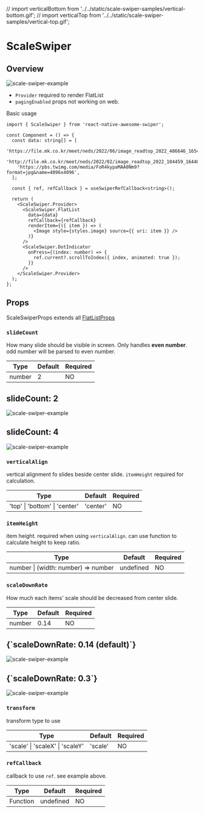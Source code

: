 // import verticalBottom from '../../static/scale-swiper-samples/vertical-bottom.gif';
// import verticalTop from '../../static/scale-swiper-samples/vertical-top.gif';

# ScaleSwiper

## Overview

<div className="sample-gif">
  <img src={gif} className="sample-gif-img" alt="scale-swiper-example" />
</div>

- `Provider` required to render FlatList
- `pagingEnabled` props not working on web.

Basic usage

```tsx title="ScaleSwiper.tsx"
import { ScaleSwiper } from 'react-native-awesome-swiper';

const Component = () => {
  const data: string[] = [
    'https://file.mk.co.kr/meet/neds/2022/06/image_readtop_2022_486646_16541333805062545.jpg',
    'http://file.mk.co.kr/meet/neds/2022/02/image_readtop_2022_104459_16440258224937758.jpg',
    'https://pbs.twimg.com/media/FoR4kypaMAA0Nm9?format=jpg&name=4096x4096',
  ];

  const { ref, refCallback } = useSwiperRefCallback<string>();

  return (
    <ScaleSwiper.Provider>
      <ScaleSwiper.FlatList
        data={data}
        refCallback={refCallback}
        renderItem={({ item }) => (
          <Image style={styles.image} source={{ uri: item }} />
        )}
      />
      <ScaleSwiper.DotIndicator
        onPress={(index: number) => {
          ref.current?.scrollToIndex({ index, animated: true });
        }}
      />
    </ScaleSwiper.Provider>
  );
};
```

## Props

ScaleSwiperProps extends all [FlatListProps](https://reactnative.dev/docs/flatlist)

### `slideCount`

How many slide should be visible in screen. Only handles **even number**. odd number will be parsed to even number.

| Type   | Default | Required |
| ------ | ------- | -------- |
| number | 2       | NO       |

<div className="sample-gif sample-gif-grid">
  <div className="sample-gif-box">
    <h2>slideCount: 2</h2>
    <img src={basic} className="sample-gif-img" alt="scale-swiper-example" />
  </div>
  <div className="sample-gif-box">
    <h2>slideCount: 4</h2>
    <img src={slide4} className="sample-gif-img" alt="scale-swiper-example" />
  </div>
</div>

### `verticalAlign`

vertical alignment fo slides beside center slide. `itemHeight` required for calculation.

| Type                          | Default  | Required |
| ----------------------------- | -------- | -------- |
| 'top' \| 'bottom' \| 'center' | 'center' | NO       |

### `itemHeight`

item height. required when using `verticalAlign`. can use function to calculate height to keep ratio.

| Type                                | Default   | Required |
| ----------------------------------- | --------- | -------- |
| number \| (width: number) => number | undefined | NO       |

### `scaleDownRate`

How much each items' scale should be decreased from center slide.

| Type   | Default | Required |
| ------ | ------- | -------- |
| number | 0.14    | NO       |

<div className="sample-gif sample-gif-grid">
  <div className="sample-gif-box">
    <h2>{`scaleDownRate: 0.14 (default)`}</h2>
    <img src={basic} className="sample-gif-img" alt="scale-swiper-example" />
  </div>
  <div className="sample-gif-box">
    <h2>{`scaleDownRate: 0.3`}</h2>
    <img
      src={scaleDown}
      className="sample-gif-img"
      alt="scale-swiper-example"
    />
  </div>
</div>

### `transform`

transform type to use

| Type                            | Default | Required |
| ------------------------------- | ------- | -------- |
| 'scale' \| 'scaleX' \| 'scaleY' | 'scale' | NO       |

### `refCallback`

callback to use `ref`. see example above.

| Type     | Default   | Required |
| -------- | --------- | -------- |
| Function | undefined | NO       |
